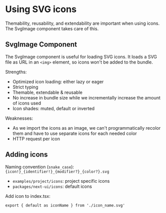 # Using SVG icons

Themability, reusability, and extendability are important when using icons. The
SvgImage component takes care of this.

## SvgImage Component

The SvgImage component is useful for loading SVG icons. It loads a SVG file as
URL in an `<img>` element, so icons won't be added to the bundle.

Strengths:

- Optimized icon loading: either lazy or eager
- Strict typing
- Themable, extendable & reusable
- No increase in bundle size while we incrementally increase the amount of icons
  used
- Icon shades: muted, default or inverted

Weaknesses:

- As we import the icons as an image, we can't programmatically recolor them and
  have to use separate icons for each needed color
- HTTP request per icon

## Adding icons

Naming convention (`snake_case`):
`{icon!}_{identifier!}_{modifier?}_{color?}.svg`

- `examples/project/icons`: project specific icons
- `packages/next-ui/icons`: default icons

Add icon to index.tsx:

`export { default as iconName } from './icon_name.svg'`
